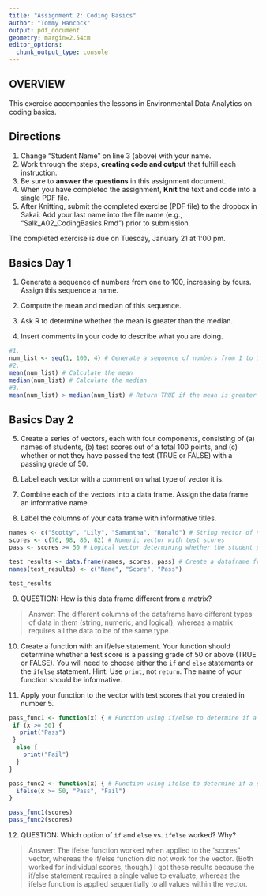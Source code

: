 ```yaml
---
title: "Assignment 2: Coding Basics"
author: "Tommy Hancock"
output: pdf_document
geometry: margin=2.54cm
editor_options: 
  chunk_output_type: console
---
```


## OVERVIEW

This exercise accompanies the lessons in Environmental Data Analytics on coding basics. 

## Directions
1. Change "Student Name" on line 3 (above) with your name.
3. Work through the steps, **creating code and output** that fulfill each instruction.
4. Be sure to **answer the questions** in this assignment document.
6. When you have completed the assignment, **Knit** the text and code into a single PDF file.
8. After Knitting, submit the completed exercise (PDF file) to the dropbox in Sakai. Add your last name into the file name (e.g., "Salk_A02_CodingBasics.Rmd") prior to submission.

The completed exercise is due on Tuesday, January 21 at 1:00 pm.


## Basics Day 1

1. Generate a sequence of numbers from one to 100, increasing by fours. Assign this sequence a name. 

2. Compute the mean and median of this sequence. 

3. Ask R to determine whether the mean is greater than the median. 

4. Insert comments in your code to describe what you are doing.

```r
#1. 
num_list <- seq(1, 100, 4) # Generate a sequence of numbers from 1 to 100 by 4s
#2. 
mean(num_list) # Calculate the mean
median(num_list) # Calculate the median
#3. 
mean(num_list) > median(num_list) # Return TRUE if the mean is greater than the median
```

## Basics Day 2

5. Create a series of vectors, each with four components, consisting of (a) names of students, (b) test scores out of a total 100 points, and (c) whether or not they have passed the test (TRUE or FALSE) with a passing grade of 50.

6. Label each vector with a comment on what type of vector it is.

7. Combine each of the vectors into a data frame. Assign the data frame an informative name.

8. Label the columns of your data frame with informative titles.

```r
names <- c("Scotty", "Lily", "Samantha", "Ronald") # String vector of names
scores <- c(76, 98, 86, 82) # Numeric vector with test scores
pass <- scores >= 50 # Logical vector determining whether the student passed

test_results <- data.frame(names, scores, pass) # Create a dataframe from the vectors
names(test_results) <- c("Name", "Score", "Pass")

test_results
```

9. QUESTION: How is this data frame different from a matrix?

> Answer: The different columns of the dataframe have different types of data in them (string, numeric, and logical), whereas a matrix requires all the data to be of the same type.

10. Create a function with an if/else statement. Your function should determine whether a test score is a passing grade of 50 or above (TRUE or FALSE). You will need to choose either the `if` and `else` statements or the `ifelse` statement. Hint: Use `print`, not `return`. The name of your function should be informative.

11. Apply your function to the vector with test scores that you created in number 5. 

```r
pass_func1 <- function(x) { # Function using if/else to determine if a score passes
 if (x >= 50) {
   print("Pass")
 } 
  else {
    print("Fail")
  }
}

pass_func2 <- function(x) { # Function using ifelse to determine if a score passes
  ifelse(x >= 50, "Pass", "Fail")
}

pass_func1(scores)
pass_func2(scores)
```

12. QUESTION: Which option of `if` and `else` vs. `ifelse` worked? Why?

> Answer: The ifelse function worked when applied to the "scores" vector, whereas the if/else function did not work for the vector. (Both worked for individual scores, though.) I got these results because the if/else statement requires a single value to evaluate, whereas the ifelse function is applied sequentially to all values within the vector.
